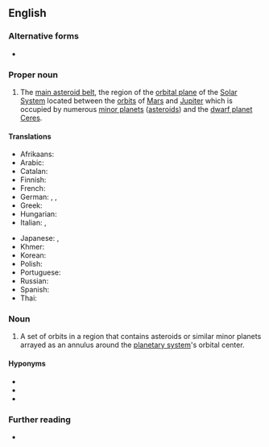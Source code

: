 {{also|Asteroid Belt}}
==English==

===Alternative forms===
* {{alter|en|Asteroid Belt}}

===Proper noun===
{{en-proper-noun}}

# {{lb|en|astronomy}} The [[main belt|main asteroid belt]], the region of the [[orbital plane]] of the [[Solar System]] located between the [[orbit]]s of [[Mars]] and [[Jupiter]] which is occupied by numerous [[minor planet]]s ([[asteroid]]s) and the [[dwarf planet]] [[Ceres]].
#: {{syn|en|main belt|main asteroid belt}}

====Translations====
{{trans-top|region of the solar system}}
* Afrikaans: {{t|af|asteroïedgordel}}
* Arabic: {{t|ar|حزام الكويكبات|tr=ḥizām al-kuwaikib}}
* Catalan: {{t|ca|cinturó d'asteroides|m}}
* Finnish: {{t+|fi|asteroidivyöhyke}}
* French: {{t+|fr|ceinture d’astéroïdes|f}}
* German: {{t+|de|Asteroidengürtel|m}}, {{t|de|Hauptgürtel |m}}, {{t|de|Planetoidengürtel|m}}
* Greek: {{t|el|ζώνη αστεροειδών|n}}
* Hungarian: {{t|hu|kisbolygóöv}}
* Italian: {{t|it|cintura asteroidale|f}}, {{t|it|fascia principale|f}}
{{trans-mid}}
* Japanese: {{t|ja|小惑星帯|tr=shōwakuseitai}}, {{t|ja|アステロイドベルト|tr=asuteroido beruto}}
* Khmer: {{t|km|ខ្សែក្រវាត់តារាសណ្ឋាន|tr=khseh krovat dara son tharn|sc=Khmr}}
* Korean: {{t+|ko|소행성대}}
* Polish: {{t+|pl|pas planetoid|m}}
* Portuguese: {{t|pt|cintura de asteroides|f}}
* Russian: {{t+|ru|пояс астероидов|sc=Cyrl}}
* Spanish: {{t|es|cinturón de asteroides|m}}
* Thai: {{t|th|แถบดาวเคราะห์น้อย}}
{{trans-bottom}}

===Noun===
{{en-noun}}

# {{lb|en|astronomy}} A set of orbits in a region that contains asteroids or similar minor planets arrayed as an annulus around the [[planetary system]]'s orbital center.

====Hyponyms====
* {{l|en|Main Asteroid Belt}}
* {{l|en|Kuiper Belt}}
* {{l|en|Kuiper belt}}

===Further reading===
* {{pedia}}